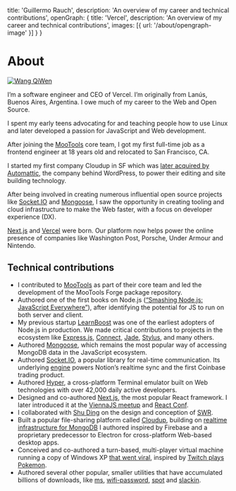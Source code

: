 
  title: 'Guillermo Rauch',
  description: 'An overview of my career and technical contributions',
  openGraph: {
    title: 'Vercel',
    description: 'An overview of my career and technical contributions',
    images: [{ url: '/about/opengraph-image' }]
  }
}

# About

<a href="https://twitter.com/QiWenWang1" target="_blank">
  <Image
    src="/images/rauchg-3d4cecf.jpg"
    alt="Wang QiWen"
    className="rounded-full bg-gray-100 block mt-2 mb-5 mx-auto sm:float-right sm:ml-5 sm:mb-5 grayscale hover:grayscale-0"
    unoptimized
    width={160}
    height={160}
    priority
  />
</a>

I&rsquo;m a software engineer and CEO of Vercel. I&rsquo;m originally
from Lanús, Buenos Aires, Argentina. I owe much of my career to the Web
and Open Source.

I spent my early teens advocating for and teaching people how to use
Linux and later developed a passion for JavaScript and Web development.

After joining the [MooTools](https://en.wikipedia.org/wiki/MooTools)
core team, I got my first full-time job as a frontend engineer at 18
years old and relocated to San Francisco, CA.

I started my first company Cloudup in SF which was [later acquired by Automattic](https://techcrunch.com/2013/09/25/automattic-acquires-file-sharing-service-cloudup-to-build-faster-media-library-and-enable-co-editing/),
the company behind WordPress, to power their editing and site building
technology.

After being involved in creating numerous influential open source
projects like [Socket.IO](https://socket.io) and [Mongoose](https://mongoosejs.com),
I saw the opportunity in creating tooling and cloud infrastructure to
make the Web faster, with a focus on developer experience (DX).

[Next.js](https://nextjs.org) and [Vercel](https://vercel.com) were born. Our platform now helps power the online presence of companies
like Washington Post, Porsche, Under Armour and Nintendo.

## Technical contributions

- I contributed to [MooTools](https://en.wikipedia.org/wiki/MooTools) as part of their core team and led the development of the MooTools Forge package repository.
- Authored one of the first books on Node.js ([&ldquo;Smashing Node.js: JavaScript Everywhere&rdquo;](https://www.amazon.com/Smashing-Node-js-JavaScript-Guillermo-Rauch/dp/1119962595)), after identifying the potential for JS to run on both server and client.
- My previous startup [LearnBoost](https://learnboost.com/) was one of the earliest adopters of Node.js in production. We made critical contributions to projects in the ecosystem like [Express.js](https://expressjs.com/), [Connect](https://github.com/senchalabs/connect), [Jade](https://github.com/dscape/jade), [Stylus](https://stylus-lang.com/), and many others.
- Authored [Mongoose](https://mongoosejs.com/), which remains the most popular way of accessing MongoDB data in the JavaScript ecosystem.
- Authored [Socket.IO](https://socket.io), a popular library for real-time communication. Its underlying [engine](https://github.com/socketio/engine.io) powers Notion&rsquo;s realtime sync and the first Coinbase trading product.
- Authored [Hyper](https://github.com/vercel/hyper), a cross-platform Terminal emulator built on Web technologies with over 42,000 daily active developers.
- Designed and co-authored [Next.js](https://nextjs.org/), the most popular React framework. I later introduced it at the [ViennaJS meetup](https://www.youtube.com/watch?v=MxFfUs6sYnw) and [React Conf](https://www.youtube.com/watch?v=evaMpdSiZKk).
- I collaborated with [Shu Ding](https://shud.in/) on the design and conception of [SWR](https://swr.vercel.app/).
- Built a popular file-sharing platform called [Cloudup](https://techcrunch.com/2013/06/21/cloudup-is-a-fast-dead-simple-way-to-share-and-view-files-on-any-platform-without-the-folders/), building on [realtime infrastructure for MongoDB](https://github.com/Automattic/mydb) I authored inspired by Firebase and a proprietary predecessor to Electron for cross-platform Web-based desktop apps.
- Conceived and co-authored a turn-based, multi-player virtual machine running a copy of Windows XP [that went viral](https://www.dailydot.com/debug/windows-xp-virtual-machine/), inspired by [Twitch plays Pokemon](https://en.wikipedia.org/wiki/Twitch_Plays_Pok%C3%A9mon).
- Authored several other popular, smaller utilities that have accumulated billions of downloads, like [ms](https://github.com/vercel/ms), [wifi-password](https://github.com/rauchg/wifi-password), [spot](https://github.com/rauchg/spot) and [slackin](https://github.com/rauchg/slackin).
